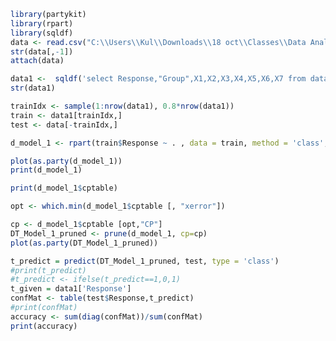 ```r
library(partykit)
library(rpart)
library(sqldf)
data <- read.csv("C:\\Users\\Kul\\Downloads\\18 oct\\Classes\\Data Analytics\\Project Data.csv", header=TRUE, sep=",")
str(data[,-1])
attach(data)
```

```r
data1 <-  sqldf('select Response,"Group",X1,X2,X3,X4,X5,X6,X7 from data')
str(data1)

trainIdx <- sample(1:nrow(data1), 0.8*nrow(data1))
train <- data1[trainIdx,]
test <- data[-trainIdx,]
```

```r
d_model_1 <- rpart(train$Response ~ . , data = train, method = 'class',  control=rpart.control(minsplit=60, minbucket=30, maxdepth=4))

plot(as.party(d_model_1))
print(d_model_1)
```
```r
print(d_model_1$cptable)
```

```r
opt <- which.min(d_model_1$cptable [, "xerror"])

cp <- d_model_1$cptable [opt,"CP"]
DT_Model_1_pruned <- prune(d_model_1, cp=cp)
plot(as.party(DT_Model_1_pruned))

```

```r
t_predict = predict(DT_Model_1_pruned, test, type = 'class')
#print(t_predict)
#t_predict <- ifelse(t_predict==1,0,1)
t_given = data1['Response']
confMat <- table(test$Response,t_predict)
#print(confMat)
accuracy <- sum(diag(confMat))/sum(confMat)
print(accuracy)
```

